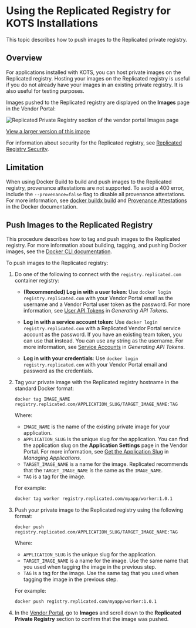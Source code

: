 
# Using the Replicated Registry for KOTS Installations

This topic describes how to push images to the Replicated private registry.

## Overview

For applications installed with KOTS, you can host private images on the Replicated registry. Hosting your images on the Replicated registry is useful if you do not already have your images in an existing private registry. It is also useful for testing purposes.

Images pushed to the Replicated registry are displayed on the **Images** page in the Vendor Portal:

![Replicated Private Registry section of the vendor portal Images page](/images/images-replicated-registry.png)

[View a larger version of this image](/images/images-replicated-registry.png)

For information about security for the Replicated registry, see [Replicated Registry Security](packaging-private-registry-security).

## Limitation

When using Docker Build to build and push images to the Replicated registry, provenance attestations are not supported. To avoid a 400 error, include the `--provenance=false` flag to disable all provenance attestations. For more information, see [docker buildx build](https://docs.docker.com/engine/reference/commandline/buildx_build/#provenance) and [Provenance Attestations](https://docs.docker.com/build/attestations/slsa-provenance/) in the Docker documentation.

## Push Images to the Replicated Registry

This procedure describes how to tag and push images to the Replicated registry. For more information about building, tagging, and pushing Docker images, see the
[Docker CLI documentation](https://docs.docker.com/engine/reference/commandline/cli/).

To push images to the Replicated registry:

1. Do one of the following to connect with the `registry.replicated.com` container registry:
   * **(Recommended) Log in with a user token**: Use `docker login registry.replicated.com` with your Vendor Portal email as the username and a Vendor Portal user token as the password. For more information, see [User API Tokens](replicated-api-tokens#user-api-tokens) in _Generating API Tokens_.
   * **Log in with a service account token:** Use `docker login registry.replicated.com` with a Replicated Vendor Portal service account as the password. If you have an existing team token, you can use that instead. You can use any string as the username. For more information, see [Service Accounts](replicated-api-tokens#service-accounts) in _Generating API Tokens_.
   
      <TeamTokenNote/>

   * **Log in with your credentials**: Use `docker login registry.replicated.com` with your Vendor Portal email and password as the credentials.

1. Tag your private image with the Replicated registry hostname in the standard
Docker format:

   ```
   docker tag IMAGE_NAME registry.replicated.com/APPLICATION_SLUG/TARGET_IMAGE_NAME:TAG
   ```

   Where:
   * `IMAGE_NAME` is the name of the existing private image for your application.
   * `APPLICATION_SLUG` is the unique slug for the application. You can find the application slug on the **Application Settings** page in the Vendor Portal. For more information, see [Get the Application Slug](/vendor/vendor-portal-manage-app#slug) in _Managing Applications_.
   * `TARGET_IMAGE_NAME` is a name for the image. Replicated recommends that the `TARGET_IMAGE_NAME` is the same as the `IMAGE_NAME`.
   * `TAG` is a tag for the image.

   For example:

   ```bash
   docker tag worker registry.replicated.com/myapp/worker:1.0.1
   ```

1. Push your private image to the Replicated registry using the following format:

   ```
   docker push registry.replicated.com/APPLICATION_SLUG/TARGET_IMAGE_NAME:TAG
   ```
   Where:
   * `APPLICATION_SLUG` is the unique slug for the application.
   * `TARGET_IMAGE_NAME` is a name for the image. Use the same name that you used when tagging the image in the previous step. 
   * `TAG` is a tag for the image. Use the same tag that you used when tagging the image in the previous step.

   For example:

   ```bash
   docker push registry.replicated.com/myapp/worker:1.0.1
   ```    

1. In the [Vendor Portal](https://vendor.replicated.com/), go to **Images** and scroll down to the **Replicated Private Registry** section to confirm that the image was pushed. 